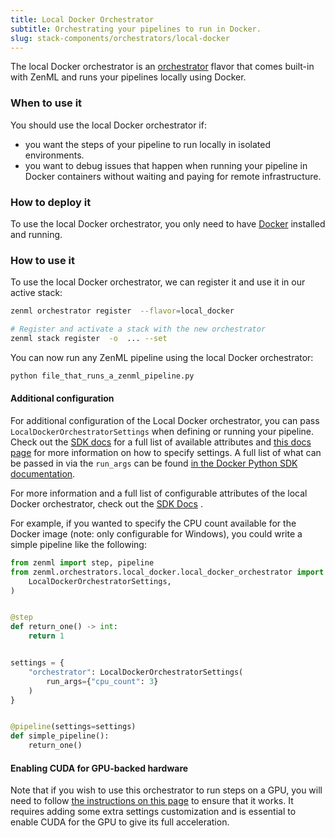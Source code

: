 ---
title: Local Docker Orchestrator
subtitle: Orchestrating your pipelines to run in Docker.
slug: stack-components/orchestrators/local-docker
---


The local Docker orchestrator is an [orchestrator](/stack-components/orchestrators) flavor that comes built-in with ZenML and runs your pipelines locally using Docker.

### When to use it

You should use the local Docker orchestrator if:

* you want the steps of your pipeline to run locally in isolated environments.
* you want to debug issues that happen when running your pipeline in Docker containers without waiting and paying for remote infrastructure.

### How to deploy it

To use the local Docker orchestrator, you only need to have [Docker](https://www.docker.com/) installed and running.

### How to use it

To use the local Docker orchestrator, we can register it and use it in our active stack:


```bash
zenml orchestrator register  --flavor=local_docker

# Register and activate a stack with the new orchestrator
zenml stack register  -o  ... --set
```

You can now run any ZenML pipeline using the local Docker orchestrator:

```bash
python file_that_runs_a_zenml_pipeline.py
```

#### Additional configuration

For additional configuration of the Local Docker orchestrator, you can pass `LocalDockerOrchestratorSettings` when defining or running your pipeline. Check out the [SDK docs](https://sdkdocs.zenml.io/latest/core%5Fcode%5Fdocs/core-orchestrators/#zenml.orchestrators.local%5Fdocker.local%5Fdocker%5Forchestrator.LocalDockerOrchestratorSettings) for a full list of available attributes and [this docs page](../../usage/project-setup/use-configuration-files/runtime-configuration.mdx) for more information on how to specify settings. A full list of what can be passed in via the `run_args` can be found [in the Docker Python SDK documentation](https://docker-py.readthedocs.io/en/stable/containers.html).

For more information and a full list of configurable attributes of the local Docker orchestrator, check out the [SDK Docs](https://sdkdocs.zenml.io/latest/core%5Fcode%5Fdocs/core-orchestrators/#zenml.orchestrators.local%5Fdocker.local%5Fdocker%5Forchestrator.LocalDockerOrchestrator) .

For example, if you wanted to specify the CPU count available for the Docker image (note: only configurable for Windows), you could write a simple pipeline like the following:


```py
from zenml import step, pipeline
from zenml.orchestrators.local_docker.local_docker_orchestrator import (
    LocalDockerOrchestratorSettings,
)


@step
def return_one() -> int:
    return 1


settings = {
    "orchestrator": LocalDockerOrchestratorSettings(
        run_args={"cpu_count": 3}
    )
}


@pipeline(settings=settings)
def simple_pipeline():
    return_one()
```

#### Enabling CUDA for GPU-backed hardware

Note that if you wish to use this orchestrator to run steps on a GPU, you will need to follow [the instructions on this page](/usage/resource-data-management/training-with-gpus) to ensure that it works. It requires adding some extra settings customization and is essential to enable CUDA for the GPU to give its full acceleration.

